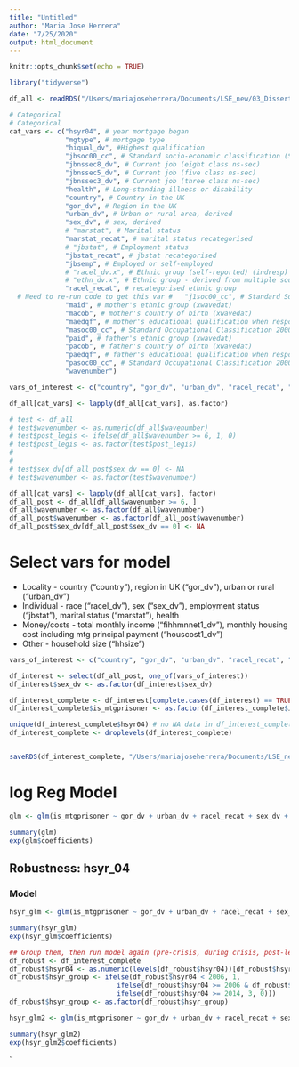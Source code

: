```yaml
---
title: "Untitled"
author: "Maria Jose Herrera"
date: "7/25/2020"
output: html_document
---
```


```r
knitr::opts_chunk$set(echo = TRUE)
```

```r
library("tidyverse")
```

```r

df_all <- readRDS("/Users/mariajoseherrera/Documents/LSE_new/03_Dissertation/Understanding_Society/df_all_incl_mtgprisoners.rds")

# Categorical
# Categorical
cat_vars <- c("hsyr04", # year mortgage began
              "mgtype", # mortgage type
              "hiqual_dv", #Highest qualification
              "jbsoc00_cc", # Standard socio-economic classification (SOC 2000) of current job; condensed 3 digit version
              "jbnssec8_dv", # Current job (eight class ns-sec)
              "jbnssec5_dv", # Current job (five class ns-sec)
              "jbnssec3_dv", # Current job (three class ns-sec)
              "health", # Long-standing illness or disability
              "country", # Country in the UK
              "gor_dv", # Region in the UK
              "urban_dv", # Urban or rural area, derived
              "sex_dv", # sex, derived
              # "marstat", # Marital status
              "marstat_recat", # marital status recategorised
              # "jbstat", # Employment status
              "jbstat_recat", # jbstat recategorised
              "jbsemp", # Employed or self-employed
              # "racel_dv.x", # Ethnic group (self-reported) (indresp)
              # "ethn_dv.x", # Ethnic group - derived from multiple sources (indresp)
              "racel_recat", # recategorised ethnic group
  # Need to re-run code to get this var #   "j1soc00_cc", # Standard Socio-economic Classification (SOC 2000) of first job after leaving full-time education. Condensed three-digit version (xwavedat)
              "maid", # mother's ethnic group (xwavedat)
              "macob", # mother's country of birth (xwavedat)
              "maedqf", # mother's educational qualification when respondent was aged 14 (xwavedat)
              "masoc00_cc", # Standard Occupational Classification 2000 of mother's job when respondent was aged 14 (xwavedat)
              "paid", # father's ethnic group (xwavedat)
              "pacob", # father's country of birth (xwavedat)
              "paedqf", # father's educational qualification when respondent was aged 14 (xwavedat)
              "pasoc00_cc", # Standard Occupational Classification 2000 of father's job when respondent was aged 14 (xwavedat)
              "wavenumber") 

vars_of_interest <- c("country", "gor_dv", "urban_dv", "racel_recat", "sex_dv", "marstat_recat", "fihhmnnet1_dv", "houscost1_dv", "is_mtgprisoner", "wavenumber", "pidp", "age_dv", "hhsize", "ukborn") # to do once i re-download all data w/ "hhsize"

df_all[cat_vars] <- lapply(df_all[cat_vars], as.factor)

# test <- df_all
# test$wavenumber <- as.numeric(df_all$wavenumber)
# test$post_legis <- ifelse(df_all$wavenumber >= 6, 1, 0)
# test$post_legis <- as.factor(test$post_legis)
# 
# 
# test$sex_dv[df_all_post$sex_dv == 0] <- NA
# test$wavenumber <- as.factor(test$wavenumber)

df_all[cat_vars] <- lapply(df_all[cat_vars], factor)
df_all_post <- df_all[df_all$wavenumber >= 6, ]
df_all$wavenumber <- as.factor(df_all$wavenumber)
df_all_post$wavenumber <- as.factor(df_all_post$wavenumber)
df_all_post$sex_dv[df_all_post$sex_dv == 0] <- NA

```

# Select vars for model

* Locality - country ("country"), region in UK ("gor_dv"), urban or rural ("urban_dv")
* Individual - race ("racel_dv"), sex ("sex_dv"), employment status ("jbstat"), marital status ("marstat"), health
* Money/costs - total monthly income ("fihhmnnet1_dv"), monthly housing cost including mtg principal payment ("houscost1_dv")
* Other - household size ("hhsize")

```r
vars_of_interest <- c("country", "gor_dv", "urban_dv", "racel_recat", "sex_dv", "marstat_recat", "fihhmnnet1_dv", "houscost1_dv", "is_mtgprisoner", "wavenumber", "pidp", "age_dv", "hiqual_dv", "hsyr04","hscost", "health", "hhsize", "ukborn") 

df_interest <- select(df_all_post, one_of(vars_of_interest))
df_interest$sex_dv <- as.factor(df_interest$sex_dv)

df_interest_complete <- df_interest[complete.cases(df_interest) == TRUE, ]
df_interest_complete$is_mtgprisoner <- as.factor(df_interest_complete$is_mtgprisoner)

unique(df_interest_complete$hsyr04) # no NA data in df_interest_complete
df_interest_complete <- droplevels(df_interest_complete)


saveRDS(df_interest_complete, "/Users/mariajoseherrera/Documents/LSE_new/03_Dissertation/Understanding_Society/df_interest_complete.rds")
```


# log Reg Model
```r
glm <- glm(is_mtgprisoner ~ gor_dv + urban_dv + racel_recat + sex_dv + marstat_recat + hscost + age_dv + hiqual_dv + wavenumber + health, data = df_interest_complete, family = binomial)

summary(glm)
exp(glm$coefficients)
```

## Robustness: hsyr_04

### Model
```r
hsyr_glm <- glm(is_mtgprisoner ~ gor_dv + urban_dv + racel_recat + sex_dv + marstat_recat + hscost + age_dv + hiqual_dv + wavenumber + hsyr04 + health, data = df_interest_complete, family = binomial)

summary(hsyr_glm)
exp(hsyr_glm$coefficients)

## Group them, then run model again (pre-crisis, during crisis, post-legis)
df_robust <- df_interest_complete 
df_robust$hsyr04 <- as.numeric(levels(df_robust$hsyr04))[df_robust$hsyr04]
df_robust$hsyr_group <- ifelse(df_robust$hsyr04 < 2006, 1,
                           ifelse(df_robust$hsyr04 >= 2006 & df_robust$hsyr04 < 2014, 2, 
                           ifelse(df_robust$hsyr04 >= 2014, 3, 0)))
df_robust$hsyr_group <- as.factor(df_robust$hsyr_group)

hsyr_glm2 <- glm(is_mtgprisoner ~ gor_dv + urban_dv + racel_recat + sex_dv + marstat_recat + age_dv + hiqual_dv + wavenumber + hsyr_group, data = df_robust, family = binomial)

summary(hsyr_glm2)
exp(hsyr_glm2$coefficients)
```

`




















